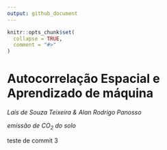 ```yaml
---
output: github_document
---
```


<!-- README.md is generated from README.Rmd. Please edit that file -->

```r
knitr::opts_chunk$set(
  collapse = TRUE,
  comment = "#>"
)
```

# Autocorrelação Espacial e Aprendizado de máquina

*Laís de Souza Teixeira & Alan Rodrigo Panosso* 

*emissão de CO~2~ do solo*

teste de commit 3
